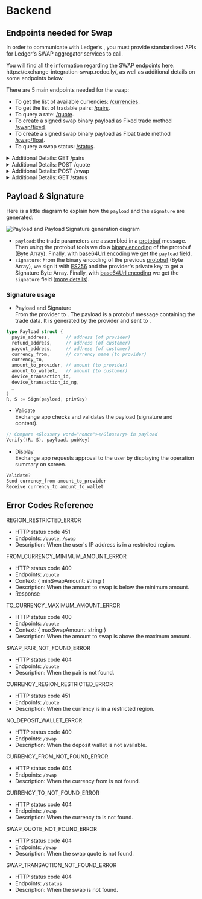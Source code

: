 

# Backend

<BackendIntro />

## Endpoints needed for Swap

In order to communicate with Ledger’s <Glossary word="backend"></Glossary>, you must provide standardised APIs for Ledger's SWAP aggregator services to call.

<Callout type="info" emoji="🔗">
You will find all the information regarding the SWAP endpoints here: https://exchange-integration-swap.redoc.ly/, as well as additional details on some endpoints below.
</Callout>

There are 5 main endpoints needed for the swap:

- To get the list of available currencies: [/currencies](https://exchange-integration-swap.redoc.ly/#operation/getCurrencies).
- To get the list of tradable pairs: [/pairs](https://exchange-integration-swap.redoc.ly/#operation/getPairs).
- To query a rate: [/quote](https://exchange-integration-swap.redoc.ly/#operation/postQuote).
- To create a signed swap binary payload as Fixed trade method [/swap/fixed](https://exchange-integration-swap.redoc.ly/#operation/postSwapFixed).
- To create a signed swap binary payload as Float trade method [/swap/float](https://exchange-integration-swap.redoc.ly/#operation/postSwapFloat).
- To query a swap status: [/status](https://exchange-integration-swap.redoc.ly/#operation/getStatus).

<details>
  <summary>Additional Details: GET /pairs</summary>

    This endpoint is not required if all permutations returned by [/currencies](https://exchange-integration-swap.redoc.ly/#operation/getCurrencies) are supported.

    **Fixed quote**: The quote price is guaranteed until execution (or until end of quote validity period).

    **Float quote**: The quote price is indicative only, real price is computed at execution time.

</details>

<details>
  <summary>Additional Details: POST /quote</summary>

    All fees are expressed in output currency. For example, during a ETH to USDT on <Glossary word="ethereum"></Glossary> swap, the fees are expressed in USDT on <Glossary word="ethereum"></Glossary>.

    Some requirements about the **/quote** endpoint:
    - The quote must work without user auth. It can require a Ledger auth.
    - The quote must be valid long enough (at least a few minutes).

</details>

<details>
  <summary>Additional Details: POST /swap</summary>

    Your Protobuf message should have the following structure:

    ```go copy
    syntax = "proto3";
    package ledger_swap;

    message NewTransactionResponse {
        string    payin_address = 1;
        string    payin_extra_id = 2;
        string    refund_address = 3;
        string    refund_extra_id = 4;
        string    payout_address = 5;
        string    payout_extra_id = 6;
        string    currency_from = 7;
        string    currency_to = 8;
        bytes     amount_to_provider = 9;
        bytes     amount_to_wallet = 10;
        string    device_transaction_id = 11; // Legacy <Glossary word="nonce"></Glossary>, no need to give a value
        bytes     device_transaction_id_ng = 12; // nonce
    }
    ```

    Explanation of each fields:
    - `payin_address`: provider address to receive payment
    - `payin_extra_id`: eventual memo for the payment (stellar payment, for instance)
    - `refund_address`: client address to receive back the payment funds in case the provider is not able to execute the swap for some unpredictable reasons
    - `refund_extra_id`: eventual memo for the payment (stellar payment, for instance)
    - `payout_address`: client address to receive the money resulting from a successful swap
    - `payout_extra_id`: eventual memo for the payment (stellar payment, for instance)
    - `currency_from`: must be set to value of `payloadCurrencyFrom` from the [/swap API request](#post-swap)
    - `currency_to`: must be set to value of `payloadCurrencyTo` from the [/swap API request](#post-swap)
    - `amount_to_provider`: amount of `currency_from` that the provider expects to receive from client
    - `amount_to_wallet`: amount of `currency_to` that the provider agrees to send to the client in exchange from `amount_to_provider`. This amount must also include the network fees that the provider will pay to send the crypto to the user.
    - `device_transaction_id`: swap <Glossary word="transaction"></Glossary> <Glossary word="nonce"></Glossary> provided by client at initialization (must be set to value of `nonce` from the <Glossary word="API"></Glossary> request) - this is a legacy property, only used by historical parter
    - `device_transaction_id_ng`: swap <Glossary word="transaction"></Glossary> <Glossary word="nonce"></Glossary> provided by client at initialization (must be set to value of `nonce` from the <Glossary word="API"></Glossary> request)

    Amounts must be in the lowest unit of the coin, encoded into a 16 bytes array in big endian.

    - 1 **BTC** would be `0x5F5E100` (100000000 in hexadecimal). The smallest unit is a **satoshi** which is `10^-8` **BTC**.
    So multiply 1 **BTC** by `10^8` → `0x5F5E100`. 
    And `0x5F5E100` encoded into a 16 bytes array in big endian is `[0x00, ... 0x00, 0x05, 0xF5, 0xE1, 0x00]`.
    - 2 **ETH** would be `0x1BC16D674EC80000` (or 2000000000000000000). The smallest unit is a **wei** which is `10^-18` **ETH**.
    So multiply 2 **ETH** by `10^18` → `0x1BC16D674EC80000`.
    And `0x1BC16D674EC80000` encoded into a 16 bytes array in big endian is `[0x00, ... 0x00, 0x1B, 0xC1, 0x6D, 0x67, 0x4E, 0xC8, 0x00, 0x00]`.

    You also should ensure the following fields length limitations :
    ```
    ledger_swap.NewTransactionResponse.payin_address max_size:63;
    ledger_swap.NewTransactionResponse.payin_extra_id max_size:81;
    ledger_swap.NewTransactionResponse.refund_address max_size:63;
    ledger_swap.NewTransactionResponse.refund_extra_id max_size:20;
    ledger_swap.NewTransactionResponse.payout_address max_size:63;
    ledger_swap.NewTransactionResponse.payout_extra_id max_size:20;
    ledger_swap.NewTransactionResponse.currency_from max_size:10;
    ledger_swap.NewTransactionResponse.currency_to max_size:10;
    ledger_swap.NewTransactionResponse.amount_to_provider max_size:16;
    ledger_swap.NewTransactionResponse.amount_to_wallet max_size:16;
    ledger_swap.NewTransactionResponse.device_transaction_id max_size:11;
    ledger_swap.NewTransactionResponse.device_transaction_id_ng max_size:32;
    ```
</details>

<details>
  <summary>Additional Details: GET /status</summary>
    Explanation of the different output `status`:
        - `FINISHED`: Trade has been completed successfully (user has received payout transaction).
        - `EXPIRED`: Payin <Glossary word="transaction"></Glossary> was not received in time, trade is cancelled. User will be refunded if payin <Glossary word="transaction"></Glossary> is received afterwards.
        - `ON_HOLD`: Trade has been put on hold (eg: for KYC reasons). User must contact support.
        - `PENDING`: Trade is in progress (provider is waiting to receive payin <Glossary word="transaction"></Glossary>, or user is waiting to receive payout transaction)
        - `REFUNDED`: Trade has been cancelled, refund <Glossary word="transaction"></Glossary> has been successfully received by user.
        - `UNKNOWN`: Trade is in unknown state. User must contact support.  

</details>

[//]: # (Info needed to be exchange with the provider, but not out loud publicly)
[//]: # (**IP address checking** )
[//]: # (Additionally, we also need a way to know if a user will be able to perform a coin swap given his IP.)
[//]: # (Our back-end can adapt to how you decide to do this, but we recommend you use a dedicated endpoint. Our back-end will send the user’s IP address to that endpoint, without logging it. In response, your endpoint should tell us if the trade is accepted or rejected.)

## Payload & Signature

Here is a little diagram to explain how the `payload` and the `signature` are generated:

<Zoom>
    <img
      alt="Payload and Payload Signature generation diagram"
      src="/exchange/payload-signature-generation-swap.png"
    />
</Zoom>

- `payload`: the trade parameters are assembled in a [protobuf](https://developers.google.com/protocol-buffers) message. Then using the protobuf tools we do a [binary encoding](https://developers.google.com/protocol-buffers/docs/encoding) of the protobuf (Byte Array). Finally, with [base64Url encoding](https://en.wikipedia.org/wiki/Base64) we get the `payload` field.
- `signature`: From the binary encoding of the previous [protobuf](https://developers.google.com/protocol-buffers) (Byte Array), we sign it with [ES256](https://ldapwiki.com/wiki/Wiki.jsp?page=ES256) and the provider's private key to get a Signature Byte Array. Finally, with [base64Url encoding](https://en.wikipedia.org/wiki/Base64) we get the `signature` field ([more details](#jws-signature)).

### Signature usage

- Payload and Signature  
From the provider to <Glossary word="Ledger Live"></Glossary>. The payload is a protobuf message containing the trade data. It is generated by the provider and sent to <Glossary word="Ledger Live"></Glossary>.

```go copy
type Payload struct {
  payin_address,      // address (of provider)
  refund_address,     // address (of customer)
  payout_address,     // address (of customer)
  currency_from,      // currency name (to provider)
  currency_to,
  amount_to_provider, // amount (to provider)
  amount_to_wallet,   // amount (to customer)
  device_transaction_id,
  device_transaction_id_ng,
  …
}
R, S := Sign(payload, privKey)
```

- Validate  
Exchange app checks and validates the payload (signature and content).

```go copy
// Compare <Glossary word="nonce"></Glossary> in payload
Verify((R, S), payload, pubKey)
```

- Display  
Exchange app requests approval to the user by displaying the operation summary on screen.

```c copy
Validate?
Send currency_from amount_to_provider
Receive currency_to amount_to_wallet
```

<PayloadAndSignature />

## Error Codes Reference

REGION_RESTRICTED_ERROR
- HTTP status code 451
- Endpoints: `/quote`, `/swap`
- Description: When the user's IP address is in a restricted region.

FROM_CURRENCY_MINIMUM_AMOUNT_ERROR
- HTTP status code 400
- Endpoints: `/quote`
- Context: \{ minSwapAmount: string }
- Description: When the amount to swap is below the minimum amount.
- Response

TO_CURRENCY_MAXIMUM_AMOUNT_ERROR
- HTTP status code 400
- Endpoints: `/quote`
- Context: \{ maxSwapAmount: string }
- Description: When the amount to swap is above the maximum amount.

SWAP_PAIR_NOT_FOUND_ERROR
- HTTP status code 404
- Endpoints: `/quote`
- Description: When the pair is not found.

CURRENCY_REGION_RESTRICTED_ERROR
- HTTP status code 451
- Endpoints: `/quote`
- Description: When the currency is in a restricted region.

NO_DEPOSIT_WALLET_ERROR
- HTTP status code 400
- Endpoints: `/swap`
- Description: When the deposit wallet is not available.

CURRENCY_FROM_NOT_FOUND_ERROR
- HTTP status code 404
- Endpoints: `/swap`
- Description: When the currency from is not found.

CURRENCY_TO_NOT_FOUND_ERROR
- HTTP status code 404
- Endpoints: `/swap`
- Description: When the currency to is not found.

SWAP_QUOTE_NOT_FOUND_ERROR
- HTTP status code 404
- Endpoints: `/swap`
- Description: When the swap quote is not found.

SWAP_TRANSACTION_NOT_FOUND_ERROR
- HTTP status code 404
- Endpoints: `/status`
- Description: When the swap <Glossary word="transaction"></Glossary> is not found.
